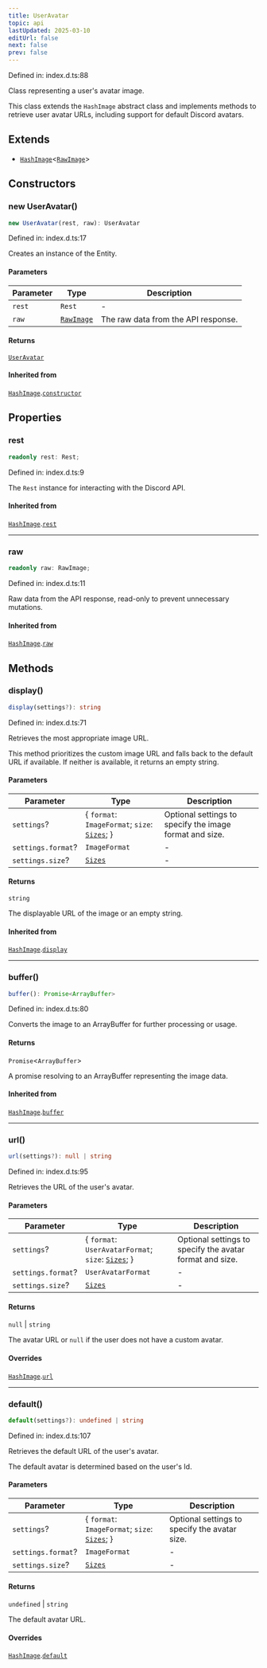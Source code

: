 ```yaml
---
title: UserAvatar
topic: api
lastUpdated: 2025-03-10
editUrl: false
next: false
prev: false
---
```


Defined in: index.d.ts:88

Class representing a user's avatar image.

This class extends the `HashImage` abstract class and implements methods to
retrieve user avatar URLs, including support for default Discord avatars.

## Extends

- [`HashImage`](/api/classes/dev/classes/hashimage/)\<[`RawImage`](/api/classes/dev/interfaces/rawimage/)\>

## Constructors

### new UserAvatar()

```ts
new UserAvatar(rest, raw): UserAvatar
```

Defined in: index.d.ts:17

Creates an instance of the Entity.

#### Parameters

| Parameter | Type | Description |
| ------ | ------ | ------ |
| `rest` | `Rest` | - |
| `raw` | [`RawImage`](/api/classes/dev/interfaces/rawimage/) | The raw data from the API response. |

#### Returns

[`UserAvatar`](/api/classes/dev/classes/useravatar/)

#### Inherited from

[`HashImage`](/api/classes/dev/classes/hashimage/).[`constructor`](/api/classes/dev/classes/hashimage/#constructors)

## Properties

### rest

```ts
readonly rest: Rest;
```

Defined in: index.d.ts:9

The `Rest` instance for interacting with the Discord API.

#### Inherited from

[`HashImage`](/api/classes/dev/classes/hashimage/).[`rest`](/api/classes/dev/classes/hashimage/#rest-1)

***

### raw

```ts
readonly raw: RawImage;
```

Defined in: index.d.ts:11

Raw data from the API response, read-only to prevent unnecessary mutations.

#### Inherited from

[`HashImage`](/api/classes/dev/classes/hashimage/).[`raw`](/api/classes/dev/classes/hashimage/#raw-1)

## Methods

### display()

```ts
display(settings?): string
```

Defined in: index.d.ts:71

Retrieves the most appropriate image URL.

This method prioritizes the custom image URL and falls back to the default
URL if available. If neither is available, it returns an empty string.

#### Parameters

| Parameter | Type | Description |
| ------ | ------ | ------ |
| `settings`? | \{ `format`: `ImageFormat`; `size`: [`Sizes`](/api/classes/dev/type-aliases/sizes/); \} | Optional settings to specify the image format and size. |
| `settings.format`? | `ImageFormat` | - |
| `settings.size`? | [`Sizes`](/api/classes/dev/type-aliases/sizes/) | - |

#### Returns

`string`

The displayable URL of the image or an empty string.

#### Inherited from

[`HashImage`](/api/classes/dev/classes/hashimage/).[`display`](/api/classes/dev/classes/hashimage/#display)

***

### buffer()

```ts
buffer(): Promise<ArrayBuffer>
```

Defined in: index.d.ts:80

Converts the image to an ArrayBuffer for further processing or usage.

#### Returns

`Promise`\<`ArrayBuffer`\>

A promise resolving to an ArrayBuffer representing the image data.

#### Inherited from

[`HashImage`](/api/classes/dev/classes/hashimage/).[`buffer`](/api/classes/dev/classes/hashimage/#buffer)

***

### url()

```ts
url(settings?): null | string
```

Defined in: index.d.ts:95

Retrieves the URL of the user's avatar.

#### Parameters

| Parameter | Type | Description |
| ------ | ------ | ------ |
| `settings`? | \{ `format`: `UserAvatarFormat`; `size`: [`Sizes`](/api/classes/dev/type-aliases/sizes/); \} | Optional settings to specify the avatar format and size. |
| `settings.format`? | `UserAvatarFormat` | - |
| `settings.size`? | [`Sizes`](/api/classes/dev/type-aliases/sizes/) | - |

#### Returns

`null` \| `string`

The avatar URL or `null` if the user does not have a custom avatar.

#### Overrides

[`HashImage`](/api/classes/dev/classes/hashimage/).[`url`](/api/classes/dev/classes/hashimage/#url)

***

### default()

```ts
default(settings?): undefined | string
```

Defined in: index.d.ts:107

Retrieves the default URL of the user's avatar.

The default avatar is determined based on the user's Id.

#### Parameters

| Parameter | Type | Description |
| ------ | ------ | ------ |
| `settings`? | \{ `format`: `ImageFormat`; `size`: [`Sizes`](/api/classes/dev/type-aliases/sizes/); \} | Optional settings to specify the avatar size. |
| `settings.format`? | `ImageFormat` | - |
| `settings.size`? | [`Sizes`](/api/classes/dev/type-aliases/sizes/) | - |

#### Returns

`undefined` \| `string`

The default avatar URL.

#### Overrides

[`HashImage`](/api/classes/dev/classes/hashimage/).[`default`](/api/classes/dev/classes/hashimage/#default)
